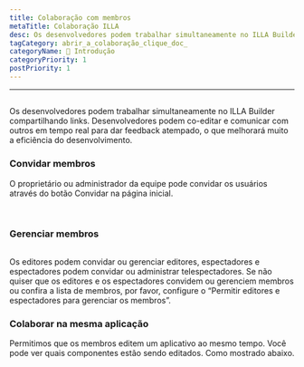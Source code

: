 ```yaml
---
title: Colaboração com membros
metaTitle: Colaboração ILLA
desc: Os desenvolvedores podem trabalhar simultaneamente no ILLA Builder compartilhando links. Desenvolvedores podem co-editar e comunicar com outros em tempo real para dar feedback atempado, o que melhorará muito a eficiência do desenvolvimento.
tagCategory: abrir_a_colaboração_clique_doc_
categoryName: 👋 Introdução
categoryPriority: 1
postPriority: 1
---
```


* * *

## <h2 hidden>Colaboração com membros</h2>

Os desenvolvedores podem trabalhar simultaneamente no ILLA Builder compartilhando links. Desenvolvedores podem co-editar e comunicar com outros em tempo real para dar feedback atempado, o que melhorará muito a eficiência do desenvolvimento.

### Convidar membros

O proprietário ou administrador da equipe pode convidar os usuários através do botão Convidar na página inicial. 

<img src='https://cdn.illacloud.com/official-website/img/docs/assemble/collaboration.png' alt="" />

<img src='https://cdn.illacloud.com/official-website/img/docs/assemble/collaboration(1).png' alt="" />

### Gerenciar membros

<img src='https://cdn.illacloud.com/official-website/img/docs/assemble/collaboration(2).png' alt="" />

Os editores podem convidar ou gerenciar editores, espectadores e espectadores podem convidar ou administrar telespectadores. Se não quiser que os editores e os espectadores convidem ou gerenciem membros ou confira a lista de membros, por favor, configure o “Permitir editores e espectadores para gerenciar os membros”.

### Colaborar na mesma aplicação

Permitimos que os membros editem um aplicativo ao mesmo tempo. Você pode ver quais componentes estão sendo editados. Como mostrado abaixo. 

<img src='https://cdn.illacloud.com/official-website/img/docs/assemble/collaboration(3).png' alt="" />
